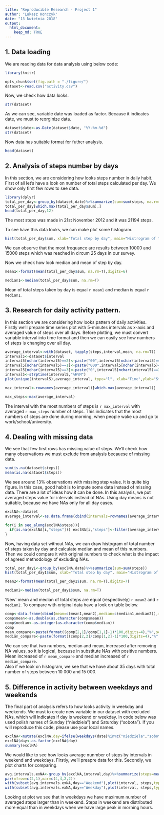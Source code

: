 ---
title: "Reproducible Research - Project 1"
author: "Lukasz Konczyk"
date: "13 kwietnia 2018"
output: 
  html_document:
    keep_md: TRUE
---

## 1. Data loading  
 
 
We are reading data for data analysis using below code: 
```{r load data, echo=TRUE,message=FALSE, warning=FALSE}
library(knitr)

opts_chunk$set(fig.path = "./figure/")
dataset<-read.csv("activity.csv")
```

Now, we check how data looks.

```{r structure, echo=TRUE}
str(dataset)
```

As we can see, variable date was loaded as factor. Because it indicates date, we must to reorginize data.

```{r, echo=TRUE}
dataset$date<-as.Date(dataset$date, "%Y-%m-%d")
str(dataset)
```

Now data has suitable format for futher analysis.

```{r, echo=TRUE}
head(dataset)
```


## 2. Analysis of steps number by days

In this section, we are considering how looks steps number in daily habit. First of all let's have a look on number of total steps calculated per day. We show only first few rows to see data.

```{r sum of steps, echo=TRUE, message=FALSE, warning=FALSE}
library(dplyr)
total_per_day<-group_by(dataset,date)%>%summarize(sum=sum(steps, na.rm=T))
total_per_day[which.max(total_per_day$sum),]
head(total_per_day,12) 
```
  
The most steps was made in 21st November 2012 and it was 21194 steps.

To see have this data looks, we can make plot some histogram.

```{r histogram, echo=TRUE}
hist(total_per_day$sum, xlab="Total step by day", main="Histrogram of total step by day")
```

We can observe that the most frequance are results between 10000 and 15000 steps which was reached in circum 25 days in our survey.  

Now we check how look median and mean of step by day.  

```{r mean, echo=TRUE}
mean1<-format(mean(total_per_day$sum, na.rm=T),digits=6)
```
```{r median, echo=TRUE}
median1<-median(total_per_day$sum, na.rm=T)
```

Mean of total steps taken by day is equal `r mean1` and median is equal `r median1`.

## 3. Research for daily activity pattern.

In this section we are considering how looks pattern of daily activities. Firstly we'll prepare time series plot with 5-minutes intervals as x-axis and averaged value of steps over all days. Before plotting, we must convert variable interval into time format and then we can easily see how numbers of steps is changing over all day.

```{r, echo=TRUE}
average_interval<-with(dataset, tapply(steps,interval,mean, na.rm=T))
interval5<-dataset$interval
interval5[nchar(interval5)==2]<-paste("00",interval5[nchar(interval5)==2],sep="")
interval5[nchar(interval5)==1]<-paste("000",interval5[nchar(interval5)==1],sep="")
interval5[nchar(interval5)==3]<-paste("0",interval5[nchar(interval5)==3],sep="")
interval5<-strptime(interval5,"%H%M")
plot(unique(interval5),average_interval, type="l", xlab="Time",ylab="Steps number", main="Time series of average steps number in 5-minutes intervals")
```

```{r max_interval,echo=TRUE}
max_interval<-rownames(average_interval)[which.max(average_interval)]
```
```{r max_steps,echo=TRUE}
max_steps<-max(average_interval)
```

The interval with the most numbers of steps is `r max_interval` with averaged `r max_steps` number of steps. This indicates that the most numbers of steps are done during morning, when people wake up and go to work/school/university.

## 4. Dealing with missing data

We see that few first rows has missing value of steps. We'll check how many observations we must exclude from analysis becauese of missing data.

```{r, echo=TRUE}
sum(is.na(dataset$steps))
mean(is.na(dataset$steps))
```

We see around 13% observations with missing step value. It is quite big figure. In this case, good habit is to impute some data instead of missing data. There are a lot of ideas how it can be done. In this analysis, we put averaged steps value for intervals instead of NAs. Using day means is not suitable, because we have NAs only for all day cases.


```{r, echo=TRUE, cache=TRUE}
exclNA<-dataset
average_interval<-as.data.frame(cbind(intervals=rownames(average_interval),avg.steps=round(average_interval,0)))

for(i in seq_along(exclNA$steps)){
  if(is.na(exclNA[i,"steps"])) exclNA[i,"steps"]<-filter(average_interval,exclNA[i,"interval"]==average_interval$intervals)%>%select(avg.steps)
}
```

Now, having data set without NAs, we can draw histogram of total number of steps taken by day and calculate median and mean of this numbers. Then we could compare it with original numbers to check what is the impact of agreed methodology of excluding NAs.

```{r, echo=TRUE}
total_per_day1<-group_by(exclNA,date)%>%summarize(sum=sum(steps))
hist(total_per_day1$sum, xlab="Total step by day", main="Histrogram of total step by day")
```
```{r mean1, echo=TRUE}
mean2<-format(mean(total_per_day1$sum, na.rm=T),digits=7)
```
```{r median1, echo=TRUE}
median2<-median(total_per_day1$sum, na.rm=T)
```

'New' mean and median of total steps are equal (respectively) `r mean2` and `r median2`. To compare with original data have a look on table below.
```{r comparing,echo=TRUE}
comp<-data.frame(cbind(mean=c(mean1,mean2),median=c(median1,median2)),row.names=c("original","withoutNAs"))
comp$mean<-as.double(as.character(comp$mean))
comp$median<-as.integer(as.character(comp$median))
comp
mean_compare<-paste(format((comp[2,1]/comp[1,1]-1)*100,digits=4),"%",sep="")
median_compare<-paste(format((comp[2,2]/comp[1,2]-1)*100,digits=4),"%",sep="")
```

We can see that two numbers, median and mean, increased after removing NA values, so it is logical, because in substitute NAs with positive numbers. Mean increased of `r mean_compare` and median increased of `r median_compare`.  
Also if we look on histogram, we see that we have about 35 days with total number of steps between 10 000 and 15 000. 

## 5. Difference in activity between weekdays and weekends

The final part of analysis refers to how looks activity in weekday and weekends. We must to create new variable in our dataset with excluded NAs, which will indicates if day is weekend or weekday. In code below was used polish names of Sunday ("niedziela") and Saturday ("sobota"). If you will reproduce this code, please use your local names.

```{r week, echo=TRUE}
exclNA<-mutate(exclNA,day=ifelse(weekdays(date)%in%c("niedziela","sobota"),"Weekend","Weekday"))
exclNA$day<-as.factor(exclNA$day)
summary(exclNA)

```

We would like to see how looks average nunmber of steps by intervals in weekend and weekdays. Firstly, we'll preapre data for this. Secondly, we plot charts for comparing.

```{r, echo=TRUE}
avg.intervals.exNA<-group_by(exclNA,interval,day)%>%summarize(steps=mean(steps))
par(mfrow=c(2,1),mar=c(4,4,2,2))
with(subset(avg.intervals.exNA,day=="Weekend"),plot(interval, steps,type="l",xlab="Time interval",ylab="Steps", main="Average steps number in Weekend",ylim=c(0,max(avg.intervals.exNA$steps))))
with(subset(avg.intervals.exNA,day=="Weekday"),plot(interval, steps,type="l",xlab="Time interval",ylab="Steps", main="Average steps number in Weekday",ylim=c(0,max(avg.intervals.exNA$steps))))
```

Looking at plot we see that in weekdays we have maximum number of averaged steps larger than in weekend. Steps in weekend are distributed more equal than in weekdays when we have large peak in morning hours.